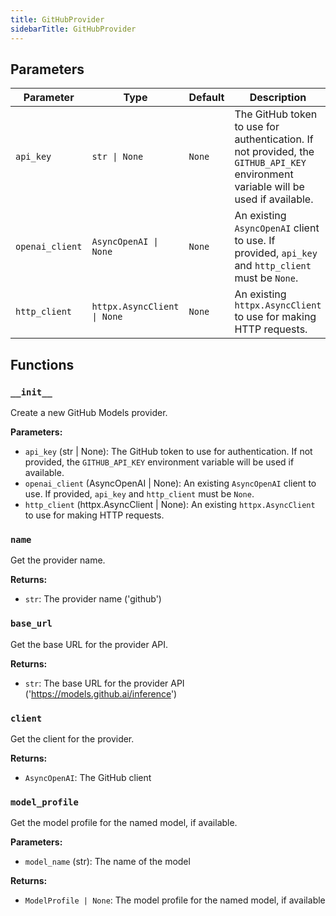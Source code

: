 ```yaml
---
title: GitHubProvider
sidebarTitle: GitHubProvider
---
```


## Parameters

| Parameter                          | Type                                                  | Default    | Description                                                                                                                                                                                                                      |
| ---------------------------------- | ----------------------------------------------------- | ---------- | -------------------------------------------------------------------------------------------------------------------------------------------------------------------------------------------------------------------------------- |
| `api_key`                          | `str \| None`                                         | `None`     | The GitHub token to use for authentication. If not provided, the `GITHUB_API_KEY` environment variable will be used if available.                                                                                               |
| `openai_client`                   | `AsyncOpenAI \| None`                                 | `None`     | An existing `AsyncOpenAI` client to use. If provided, `api_key` and `http_client` must be `None`.                                                                                                                                |
| `http_client`                      | `httpx.AsyncClient \| None`                           | `None`     | An existing `httpx.AsyncClient` to use for making HTTP requests.                                                                                                                                                                 |

## Functions

### `__init__`

Create a new GitHub Models provider.

**Parameters:**

- `api_key` (str | None): The GitHub token to use for authentication. If not provided, the `GITHUB_API_KEY` environment variable will be used if available.
- `openai_client` (AsyncOpenAI | None): An existing `AsyncOpenAI` client to use. If provided, `api_key` and `http_client` must be `None`.
- `http_client` (httpx.AsyncClient | None): An existing `httpx.AsyncClient` to use for making HTTP requests.

### `name`

Get the provider name.

**Returns:**

- `str`: The provider name ('github')

### `base_url`

Get the base URL for the provider API.

**Returns:**

- `str`: The base URL for the provider API ('https://models.github.ai/inference')

### `client`

Get the client for the provider.

**Returns:**

- `AsyncOpenAI`: The GitHub client

### `model_profile`

Get the model profile for the named model, if available.

**Parameters:**

- `model_name` (str): The name of the model

**Returns:**

- `ModelProfile | None`: The model profile for the named model, if available
